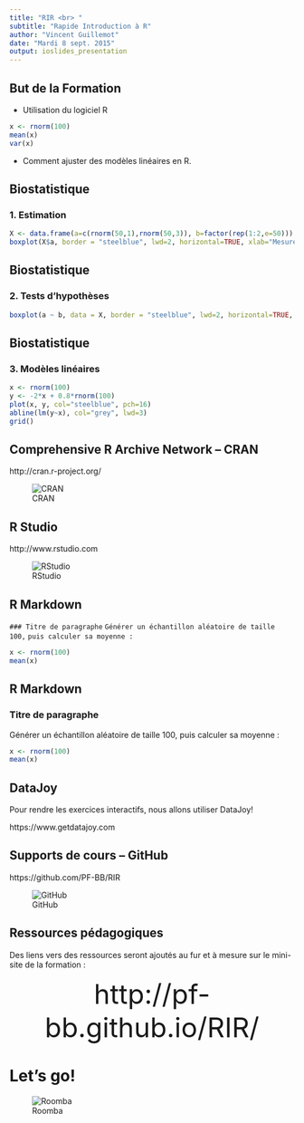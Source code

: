 ```yaml
---
title: "RIR <br> "
subtitle: "Rapide Introduction à R"
author: "Vincent Guillemot"
date: "Mardi 8 sept. 2015"
output: ioslides_presentation
---
```


## But de la Formation

 - Utilisation du logiciel R
```r
x <- rnorm(100)
mean(x)
var(x)
```
 - Comment ajuster des modèles linéaires en R.



## Biostatistique

### 1. Estimation
 
```r
X <- data.frame(a=c(rnorm(50,1),rnorm(50,3)), b=factor(rep(1:2,e=50)))
boxplot(X$a, border = "steelblue", lwd=2, horizontal=TRUE, xlab="Mesures")
```

## Biostatistique

### 2. Tests d'hypothèses

```r
boxplot(a ~ b, data = X, border = "steelblue", lwd=2, horizontal=TRUE, las=1, xlab="Mesures")
```

## Biostatistique

### 3. Modèles linéaires
 
```r
x <- rnorm(100)
y <- -2*x + 0.8*rnorm(100)
plot(x, y, col="steelblue", pch=16)
abline(lm(y~x), col="grey", lwd=3)
grid()
```

## Comprehensive R Archive Network -- CRAN
 
 
http://cran.r-project.org/

![CRAN](../images/logo_R.png)

## R Studio

http://www.rstudio.com

![RStudio](../images/RStudio-Ball.png)

## R Markdown

``` ### Titre de paragraphe ```
```Générer un échantillon aléatoire de taille 100, ```
```puis calculer sa moyenne : ```
```r
x <- rnorm(100)
mean(x)
```

## R Markdown

### Titre de paragraphe

Générer un échantillon aléatoire de taille 100,
puis calculer sa moyenne :

```r
x <- rnorm(100)
mean(x)
```

## DataJoy

Pour rendre les exercices interactifs, nous allons utiliser DataJoy!

https://www.getdatajoy.com





## Supports de cours -- GitHub

https://github.com/PF-BB/RIR

![GitHub](../images/notocat.jpg)

## Ressources pédagogiques

Des liens vers des ressources seront ajoutés au fur et à mesure sur le mini-site de la formation :  

<center> <font size="10"> http://pf-bb.github.io/RIR/ </font> </a> </center>

# Let's go!

![Roomba](../images/roomba.gif)
